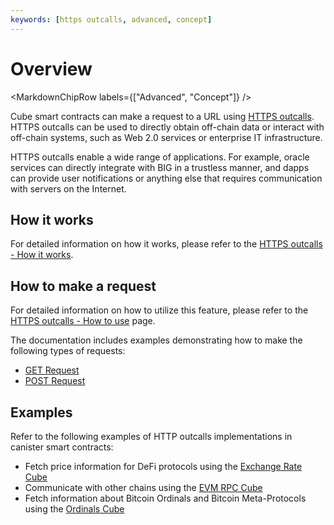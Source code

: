 ```yaml
---
keywords: [https outcalls, advanced, concept]
---
```



# Overview

<MarkdownChipRow labels={["Advanced", "Concept"]} />

Cube smart contracts can make a request to a URL using [HTTPS outcalls](https://thebigfile.com/https-outcalls). HTTPS outcalls can be used to directly obtain off-chain data or interact with off-chain systems, such as Web 2.0 services or enterprise IT infrastructure.

HTTPS outcalls enable a wide range of applications. For example, oracle services can directly integrate with BIG in a trustless manner, and dapps can provide user notifications or anything else that requires communication with servers on the Internet.

## How it works

For detailed information on how it works, please refer to the [HTTPS outcalls - How it works](/docs/current/references/https-outcalls-how-it-works).

## How to make a request

For detailed information on how to utilize this feature, please refer to the [HTTPS outcalls - How to use](/docs/current/developer-docs/smart-contracts/advanced-features/https-outcalls/https-outcalls-how-to-use) page.

The documentation includes examples demonstrating how to make the following types of requests:
- [GET Request](./https-outcalls-get.mdx)
- [POST Request](./https-outcalls-post.mdx)

## Examples

Refer to the following examples of HTTP outcalls implementations in canister smart contracts:

- Fetch price information for DeFi protocols using the [Exchange Rate Cube](https://github.com/dfinity/exchange-rate-canister)
- Communicate with other chains using the [EVM RPC Cube](https://github.com/internet-computer-protocol/evm-rpc-canister)
- Fetch information about Bitcoin Ordinals and Bitcoin Meta-Protocols using the [Ordinals Cube](https://github.com/sardariuss/ordinals_canister)
